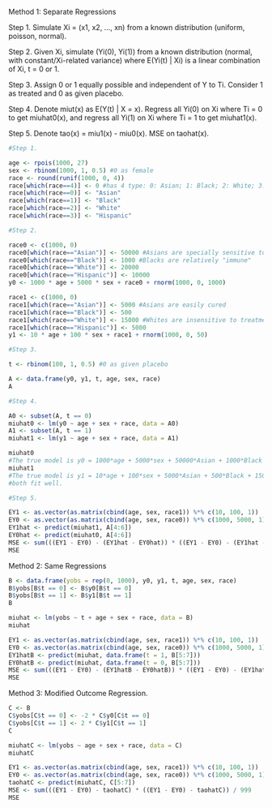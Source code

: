 Method 1: Separate Regressions

Step 1. Simulate Xi = (x1, x2, ..., xn) from a known distribution (uniform, poisson, normal).

Step 2. Given Xi, simulate (Yi(0), Yi(1)) from a known distribution (normal, with constant/Xi-related variance) where E(Yi(t) | Xi) is a linear combination of Xi, t = 0 or 1.

Step 3. Assign 0 or 1 equally possible and independent of Y to Ti. Consider 1 as treated and 0 as given placebo.

Step 4. Denote miut(x) as E(Y(t) | X = x). Regress all Yi(0) on Xi where Ti = 0 to get miuhat0(x), and regress all Yi(1) on Xi where Ti = 1 to get miuhat1(x).

Step 5. Denote tao(x) = miu1(x) - miu0(x). MSE on taohat(x).

```r
#Step 1.

age <- rpois(1000, 27)
sex <- rbinom(1000, 1, 0.5) #0 as female
race <- round(runif(1000, 0, 4))
race[which(race==4)] <- 0 #has 4 type: 0: Asian; 1: Black; 2: White; 3: Hispanic
race[which(race==0)] <- "Asian"
race[which(race==1)] <- "Black"
race[which(race==2)] <- "White"
race[which(race==3)] <- "Hispanic"

#Step 2.

race0 <- c(1000, 0)
race0[which(race=="Asian")] <- 50000 #Asians are specially sensitive to this disease
race0[which(race=="Black")] <- 1000 #Blacks are relatively "immune"
race0[which(race=="White")] <- 20000
race0[which(race=="Hispanic")] <- 10000
y0 <- 1000 * age + 5000 * sex + race0 + rnorm(1000, 0, 1000)

race1 <- c(1000, 0)
race1[which(race=="Asian")] <- 5000 #Asians are easily cured
race1[which(race=="Black")] <- 500
race1[which(race=="White")] <- 15000 #Whites are insensitive to treatment
race1[which(race=="Hispanic")] <- 5000
y1 <- 10 * age + 100 * sex + race1 + rnorm(1000, 0, 50)

#Step 3.

t <- rbinom(100, 1, 0.5) #0 as given placebo
```

```r
A <- data.frame(y0, y1, t, age, sex, race)
A
```

```r
#Step 4.

A0 <- subset(A, t == 0)
miuhat0 <- lm(y0 ~ age + sex + race, data = A0)
A1 <- subset(A, t == 1)
miuhat1 <- lm(y1 ~ age + sex + race, data = A1)

miuhat0
#The true model is y0 = 1000*age + 5000*sex + 50000*Asian + 1000*Black + 20000*White + 10000*Hispanic + N(0, 1000)
miuhat1
#The true model is y1 = 10*age + 100*sex + 5000*Asian + 500*Black + 15000*White + 5000*Hispanic + N(0, 50)
#both fit well.
```

```r
#Step 5.

EY1 <- as.vector(as.matrix(cbind(age, sex, race1)) %*% c(10, 100, 1))
EY0 <- as.vector(as.matrix(cbind(age, sex, race0)) %*% c(1000, 5000, 1))
EY1hat <- predict(miuhat1, A[4:6])
EY0hat <- predict(miuhat0, A[4:6])
MSE <- sum(((EY1 - EY0) - (EY1hat - EY0hat)) * ((EY1 - EY0) - (EY1hat - EY0hat))) / 999
MSE
```





Method 2: Same Regressions

```r
B <- data.frame(yobs = rep(0, 1000), y0, y1, t, age, sex, race)
B$yobs[B$t == 0] <- B$y0[B$t == 0]
B$yobs[B$t == 1] <- B$y1[B$t == 1]
B
```

```r
miuhat <- lm(yobs ~ t + age + sex + race, data = B)
miuhat
```

```r
EY1 <- as.vector(as.matrix(cbind(age, sex, race1)) %*% c(10, 100, 1))
EY0 <- as.vector(as.matrix(cbind(age, sex, race0)) %*% c(1000, 5000, 1))
EY1hatB <- predict(miuhat, data.frame(t = 1, B[5:7]))
EY0hatB <- predict(miuhat, data.frame(t = 0, B[5:7]))
MSE <- sum(((EY1 - EY0) - (EY1hatB - EY0hatB)) * ((EY1 - EY0) - (EY1hatB - EY0hatB))) / 999
MSE
```




Method 3: Modified Outcome Regression.

```r
C <- B
C$yobs[C$t == 0] <- -2 * C$y0[C$t == 0]
C$yobs[C$t == 1] <- 2 * C$y1[C$t == 1]
C
```

```r
miuhatC <- lm(yobs ~ age + sex + race, data = C)
miuhatC
```

```r
EY1 <- as.vector(as.matrix(cbind(age, sex, race1)) %*% c(10, 100, 1))
EY0 <- as.vector(as.matrix(cbind(age, sex, race0)) %*% c(1000, 5000, 1))
taohatC <- predict(miuhatC, C[5:7])
MSE <- sum(((EY1 - EY0) - taohatC) * ((EY1 - EY0) - taohatC)) / 999
MSE
```


